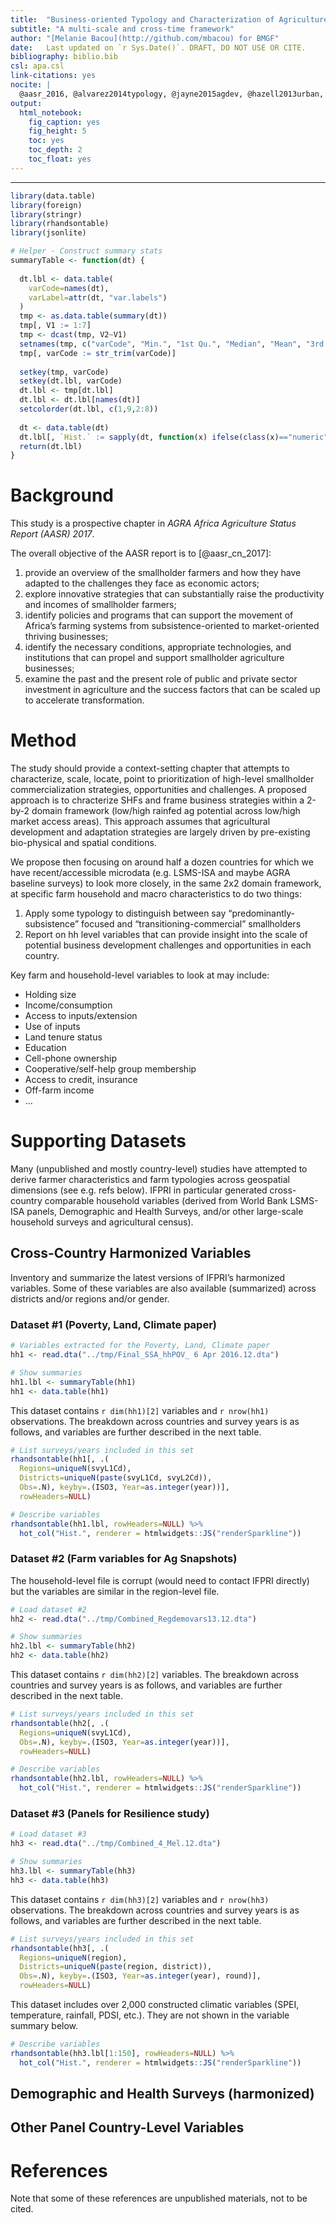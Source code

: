 ```yaml
---
title:  "Business-oriented Typology and Characterization of Agriculture in SSA"
subtitle: "A multi-scale and cross-time framework"
author: "[Melanie Bacou](http://github.com/mbacou) for BMGF"
date:   Last updated on `r Sys.Date()`. DRAFT, DO NOT USE OR CITE.
bibliography: biblio.bib
csl: apa.csl
link-citations: yes
nocite: |
  @aasr_2016, @alvarez2014typology, @jayne2015agdev, @hazell2013urban, @douillet2014developing, @jordan2005eth, @omamo2006strategic, @bacou2015ethseg, @omamo2006strategic, @benin2016agricultural, @willy2015adaptation, @jayne2015africafarmland, @azzarri2016poverty
output: 
  html_notebook:
    fig_caption: yes
    fig_height: 5
    toc: yes
    toc_depth: 2
    toc_float: yes
---
```


--------------------------------------------------------------------------------------

```r

library(data.table)
library(foreign)
library(stringr)
library(rhandsontable)
library(jsonlite)

# Helper - Construct summary stats
summaryTable <- function(dt) {
  
  dt.lbl <- data.table(
    varCode=names(dt),
    varLabel=attr(dt, "var.labels")
  )  
  tmp <- as.data.table(summary(dt))
  tmp[, V1 := 1:7]
  tmp <- dcast(tmp, V2~V1)
  setnames(tmp, c("varCode", "Min.", "1st Qu.", "Median", "Mean", "3rd Qu.", "Max.", "NA's"))
  tmp[, varCode := str_trim(varCode)]
  
  setkey(tmp, varCode)
  setkey(dt.lbl, varCode)
  dt.lbl <- tmp[dt.lbl]
  dt.lbl <- dt.lbl[names(dt)]
  setcolorder(dt.lbl, c(1,9,2:8))
  
  dt <- data.table(dt)
  dt.lbl[, `Hist.` := sapply(dt, function(x) ifelse(class(x)=="numeric", toJSON(list(values=hist(x)$counts)), toJSON(NA)))]
  return(dt.lbl)
}

```

# Background

This study is a prospective chapter in *AGRA Africa Agriculture Status Report (AASR) 2017*.

The overall objective of the AASR report is to [@aasr_cn_2017]:  
 
1. provide an overview of the smallholder farmers and how they have adapted to the challenges they face as economic actors; 
2. explore innovative strategies that can substantially raise the productivity and incomes of smallholder farmers; 
3. identify policies and programs that can support the movement of Africa’s farming systems from subsistence-oriented to market-oriented thriving businesses; 
4. identify the necessary conditions, appropriate technologies, and institutions that can propel and support smallholder agriculture businesses; 
5. examine the past and the present role of public and private sector investment in agriculture and the success factors that can be scaled up to accelerate transformation.  

# Method

The study should provide a context-setting chapter that attempts to characterize, scale, locate, point to prioritization of high-level smallholder commercialization strategies, opportunities and challenges. A proposed approach is to chracterize SHFs and frame business strategies within a 2-by-2 domain framework (low/high rainfed ag potential across low/high market access areas). This approach assumes that agricultural development and adaptation strategies are largely driven by pre-existing bio-physical and spatial conditions.

We propose then focusing on around half a dozen countries for which we have recent/accessible microdata (e.g. LSMS-ISA and maybe AGRA baseline surveys) to look more closely, in the same 2x2 domain framework, at specific farm household and macro characteristics to do two things:  

1. Apply some typology to distinguish between say “predominantly-subsistence” focused and “transitioning-commercial” smallholders  
2. Report on hh level variables that can provide insight into the scale of potential business development challenges and opportunities in each country. 

Key farm and household-level variables to look at may include:

* Holding size
* Income/consumption
* Access to inputs/extension
* Use of inputs
* Land tenure status
* Education
* Cell-phone ownership
* Cooperative/self-help group membership
* Access to credit, insurance
* Off-farm income
* ...

# Supporting Datasets

Many (unpublished and mostly country-level) studies have attempted to derive farmer characteristics and farm typologies across geospatial dimensions (see e.g. refs below). IFPRI in particular generated cross-country comparable household variables (derived from World Bank LSMS-ISA panels, Demographic and Health Surveys, and/or other large-scale household surveys and agricultural census).

## Cross-Country Harmonized Variables

Inventory and summarize the latest versions of IFPRI's harmonized variables. Some of these variables are also available (summarized) across districts and/or regions and/or gender.

### Dataset #1 (Poverty, Land, Climate paper)

```r

# Variables extracted for the Poverty, Land, Climate paper
hh1 <- read.dta("../tmp/Final_SSA_hhPOV_ 6 Apr 2016.12.dta")

# Show summaries
hh1.lbl <- summaryTable(hh1)
hh1 <- data.table(hh1)

```

This dataset contains `r dim(hh1)[2]` variables and `r nrow(hh1)` observations. The breakdown across countries and survey years is as follows, and variables are further described in the next table.

```r

# List surveys/years included in this set
rhandsontable(hh1[, .(
  Regions=uniqueN(svyL1Cd), 
  Districts=uniqueN(paste(svyL1Cd, svyL2Cd)), 
  Obs=.N), keyby=.(ISO3, Year=as.integer(year))],
  rowHeaders=NULL)

```
      

```r

# Describe variables
rhandsontable(hh1.lbl, rowHeaders=NULL) %>%
  hot_col("Hist.", renderer = htmlwidgets::JS("renderSparkline"))

```

### Dataset #2 (Farm variables for Ag Snapshots)

The household-level file is corrupt (would need to contact IFPRI directly) but the variables are similar in the region-level file.

```r

# Load dataset #2
hh2 <- read.dta("../tmp/Combined_Regdemovars13.12.dta")

# Show summaries
hh2.lbl <- summaryTable(hh2)
hh2 <- data.table(hh2)


```

This dataset contains `r dim(hh2)[2]` variables. The breakdown across countries and survey years is as follows, and variables are further described in the next table.

```r

# List surveys/years included in this set
rhandsontable(hh2[, .(
  Regions=uniqueN(svyL1Cd), 
  Obs=.N), keyby=.(ISO3, Year=as.integer(year))],
  rowHeaders=NULL)

```


```r

# Describe variables
rhandsontable(hh2.lbl, rowHeaders=NULL) %>%
  hot_col("Hist.", renderer = htmlwidgets::JS("renderSparkline"))

```


### Dataset #3 (Panels for Resilience study)

```r

# Load dataset #3
hh3 <- read.dta("../tmp/Combined_4_Mel.12.dta")

# Show summaries
hh3.lbl <- summaryTable(hh3)
hh3 <- data.table(hh3)

```

This dataset contains `r dim(hh3)[2]` variables and `r nrow(hh3)` observations. The breakdown across countries and survey years is as follows, and variables are further described in the next table.

```r

# List surveys/years included in this set
rhandsontable(hh3[, .(
  Regions=uniqueN(region), 
  Districts=uniqueN(paste(region, district)), 
  Obs=.N), keyby=.(ISO3, Year=as.integer(year), round)],
  rowHeaders=NULL)

```

This dataset includes over 2,000 constructed climatic variables (SPEI, temperature, rainfall, PDSI, etc.). They are not shown in the variable summary below.

```r

# Describe variables
rhandsontable(hh3.lbl[1:150], rowHeaders=NULL) %>%
  hot_col("Hist.", renderer = htmlwidgets::JS("renderSparkline"))

```

## Demographic and Health Surveys (harmonized)

## Other Panel Country-Level Variables



# References

Note that some of these references are unpublished materials, not to be cited.



